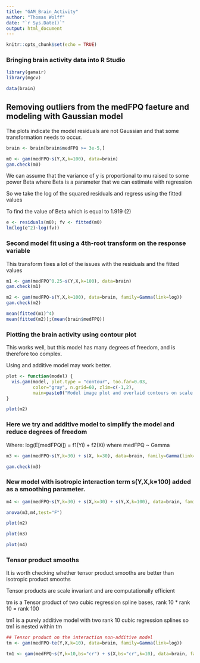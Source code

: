 ```yaml
---
title: "GAM_Brain_Activity"
author: "Thomas Wolff"
date: "`r Sys.Date()`"
output: html_document
---
```


```r
knitr::opts_chunk$set(echo = TRUE)
```

### Bringing brain activity data into R Studio

```r
library(gamair)
library(mgcv)

data(brain)
```

##  Removing outliers from the medFPQ faeture and modeling with Gaussian model

The plots indicate the model residuals are not Gaussian and that some transformation needs to occur.

```r
brain <- brain[brain$medFPQ >= 3e-5,]

m0 <- gam(medFPQ~s(Y,X,k=100), data=brain)
gam.check(m0)
```
We can assume that the variance of y is proportional to mu raised to some power Beta 
where Beta is a parameter that we can estimate with regression

So we take the log of the squared residuals and regress using the fitted values

To find the value of Beta which is equal to 1.919 (2)

```r
e <- residuals(m0); fv <- fitted(m0)
lm(log(e^2)~log(fv))

```
### Second model fit using a 4th-root transform on the response variable

This transform fixes a lot of the issues with the residuals and the fitted values

```r
m1 <- gam(medFPQ^0.25~s(Y,X,k=100), data=brain)
gam.check(m1)

```



```r
m2 <- gam(medFPQ~s(Y,X,k=100), data=brain, family=Gamma(link=log))
gam.check(m2)

mean(fitted(m1)^4)
mean(fitted(m2));(mean(brain$medFPQ))
```


### Plotting the brain activity using contour plot

This works well, but this model has many degrees of freedom, and is therefore too complex.

Using and additive model may work better.

```r

plot <- function(model) {
  vis.gam(model, plot.type = "contour", too.far=0.03,
          color="gray", n.grid=60, zlim=c(-1,2), 
          main=paste0("Model image plot and overlaid contours on scale of linear predictor"))
}

plot(m2)
```

### Here we try and additive model to simplify the model and reduce degrees of freedom

Where: log(E[medFPQi]) = f1(Yi) + f2(Xi) where medFPQ ~ Gamma

```r
m3 <- gam(medFPQ~s(Y,k=30) + s(X, k=30), data=brain, family=Gamma(link=log))

gam.check(m3)

```
### New model with isotropic interaction term s(Y,X,k=100) added as a smoothing parameter.


```r
m4 <- gam(medFPQ~s(Y,k=30) + s(X,k=30) + s(Y,X,k=100), data=brain, family=Gamma(link=log))

anova(m3,m4,test="F")

plot(m2)

plot(m3)

plot(m4)
```
### Tensor product smooths 

It is worth checking whether tensor product smooths are better than isotropic product smooths

Tensor products are scale invariant and are computationally efficient 

tm is a Tensor product of two cubic regression spline bases, rank 10 * rank 10 = rank 100

tm1 is a purely additive model with two rank 10 cubic regression splines so tm1 is nested within tm

```r
## Tensor product on the interaction non-additive model
tm <- gam(medFPQ~te(Y,X,k=10), data=brain, family=Gamma(link=log))

tm1 <- gam(medFPQ~s(Y,k=10,bs="cr") + s(X,bs="cr",k=10), data=brain, family=Gamma(link=log))

```

